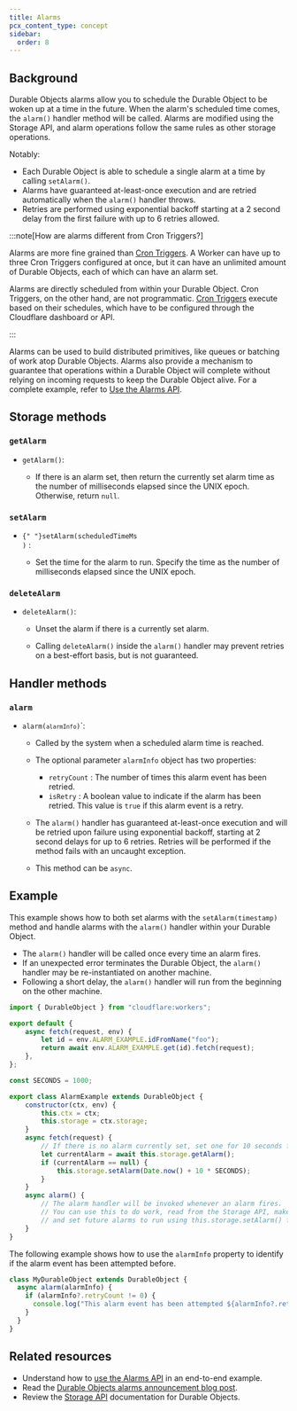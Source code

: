 ```yaml
---
title: Alarms
pcx_content_type: concept
sidebar:
  order: 8
---
```



## Background

Durable Objects alarms allow you to schedule the Durable Object to be woken up at a time in the future. When the alarm's scheduled time comes, the `alarm()` handler method will be called. Alarms are modified using the <GlossaryTooltip term="Storage API">Storage API</GlossaryTooltip>, and alarm operations follow the same rules as other storage operations.

Notably:

- Each Durable Object is able to schedule a single alarm at a time by calling `setAlarm()`.
- Alarms have guaranteed at-least-once execution and are retried automatically when the `alarm()` handler throws.
- Retries are performed using exponential backoff starting at a 2 second delay from the first failure with up to 6 retries allowed.

:::note[How are alarms different from Cron Triggers?]

Alarms are more fine grained than [Cron Triggers](/workers/configuration/cron-triggers/). A Worker can have up to three Cron Triggers configured at once, but it can have an unlimited amount of Durable Objects, each of which can have an alarm set.

Alarms are directly scheduled from within your Durable Object. Cron Triggers, on the other hand, are not programmatic. [Cron Triggers](/workers/configuration/cron-triggers/) execute based on their schedules, which have to be configured through the Cloudflare dashboard or API.

:::

Alarms can be used to build distributed primitives, like queues or batching of work atop Durable Objects. Alarms also provide a mechanism to guarantee that operations within a Durable Object will complete without relying on incoming requests to keep the Durable Object alive. For a complete example, refer to [Use the Alarms API](/durable-objects/examples/alarms-api/).

## Storage methods

### `getAlarm`

- <code>getAlarm()</code>: <Type text="number | null" />

  - If there is an alarm set, then return the currently set alarm time as the number of milliseconds elapsed since the UNIX epoch. Otherwise, return `null`.

### `setAlarm`

- <code>{" "}setAlarm(scheduledTimeMs <Type text="number" />)</code>
  : <Type text="void" />

  - Set the time for the alarm to run. Specify the time as the number of milliseconds elapsed since the UNIX epoch.

### `deleteAlarm`

- `deleteAlarm()`: <Type text='void' />

  - Unset the alarm if there is a currently set alarm.

  - Calling `deleteAlarm()` inside the `alarm()` handler may prevent retries on a best-effort basis, but is not guaranteed.

## Handler methods

### `alarm`

- <code>alarm(`alarmInfo`<Type text="Object"/>)</code>`: <Type text='void' />

  - Called by the system when a scheduled alarm time is reached.

  - The optional parameter `alarmInfo` object has two properties:
    - `retryCount` <Type text="number"/>: The number of times this alarm event has been retried.
    - `isRetry` <Type text="boolean"/>: A boolean value to indicate if the alarm has been retried. This value is `true` if this alarm event is a retry.

  - The `alarm()` handler has guaranteed at-least-once execution and will be retried upon failure using exponential backoff, starting at 2 second delays for up to 6 retries. Retries will be performed if the method fails with an uncaught exception.

  - This method can be `async`.

## Example

This example shows how to both set alarms with the `setAlarm(timestamp)` method and handle alarms with the `alarm()` handler within your Durable Object.

- The `alarm()` handler will be called once every time an alarm fires.
- If an unexpected error terminates the Durable Object, the `alarm()` handler may be re-instantiated on another machine.
- Following a short delay, the `alarm()` handler will run from the beginning on the other machine.

```js
import { DurableObject } from "cloudflare:workers";

export default {
	async fetch(request, env) {
		let id = env.ALARM_EXAMPLE.idFromName("foo");
		return await env.ALARM_EXAMPLE.get(id).fetch(request);
	},
};

const SECONDS = 1000;

export class AlarmExample extends DurableObject {
	constructor(ctx, env) {
		this.ctx = ctx;
		this.storage = ctx.storage;
	}
	async fetch(request) {
		// If there is no alarm currently set, set one for 10 seconds from now
		let currentAlarm = await this.storage.getAlarm();
		if (currentAlarm == null) {
			this.storage.setAlarm(Date.now() + 10 * SECONDS);
		}
	}
	async alarm() {
		// The alarm handler will be invoked whenever an alarm fires.
		// You can use this to do work, read from the Storage API, make HTTP calls
		// and set future alarms to run using this.storage.setAlarm() from within this handler.
	}
}
```

The following example shows how to use the `alarmInfo` property to identify if the alarm event has been attempted before.

```js
class MyDurableObject extends DurableObject {
  async alarm(alarmInfo) {
    if (alarmInfo?.retryCount != 0) {
      console.log("This alarm event has been attempted ${alarmInfo?.retryCount} times before.");
    }
  }
}
```

## Related resources

- Understand how to [use the Alarms API](/durable-objects/examples/alarms-api/) in an end-to-end example.
- Read the [Durable Objects alarms announcement blog post](https://blog.cloudflare.com/durable-objects-alarms/).
- Review the [Storage API](/durable-objects/api/storage-api/) documentation for Durable Objects.
